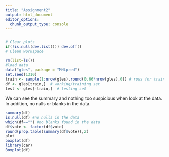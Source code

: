 ---
title: "Assignment2"
output: html_document
editor_options: 
  chunk_output_type: console
---


```{r}

```

```{r}
# Clear plots
if(!is.null(dev.list())) dev.off()
# Clean workspace
```


```{r}
rm(list=ls())
#load data
data("gles", package = "MNLpred")
set.seed(1310)
train <- sample(1:nrow(gles),round(0.66*nrow(gles),0)) # rows for training
df <- gles[train,]  # working/training set
test <- gles[-train,]  # testing set
```

We can see the summary and nothing too suspicious when look at the data. In addition, no nulls or blanks in the data.
```{r}
summary(df)
is.null(df) #no nulls in the data
which(df=="") #no blanks found in the data
df$vote <- factor(df$vote)
round(prop.table(summary(df$vote)),2)
plot
boxplot(df)
library(car)
Boxplot(df)
```

